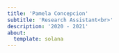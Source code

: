 ```yaml
---
title: 'Pamela Concepcion'
subtitle: 'Research Assistant<br>'
description: '2020 - 2021'
about: 
  template: solana 
---
```


